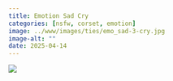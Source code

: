 ```yaml
---
title: Emotion Sad Cry
categories: [nsfw, corset, emotion]
image: ../www/images/ties/emo_sad-3-cry.jpg
image-alt: ""
date: 2025-04-14
---
```



![](../www/images/ties/emo_sad-3-cry.jpg)

